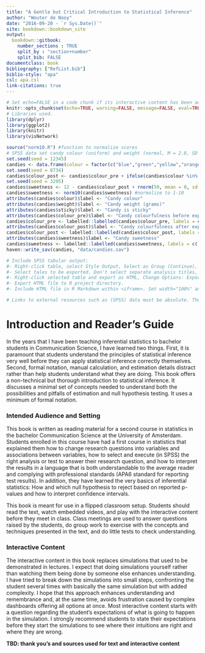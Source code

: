```yaml
---
title: "A Gentle but Critical Introduction to Statistical Inference"
author: "Wouter de Nooy"
date: "2016-09-20 - `r Sys.Date()`"
site: bookdown::bookdown_site
output: 
  bookdown::gitbook:
    number_sections : TRUE
    split_by : "section+number"
    split_bib: FALSE
documentclass: book
bibliography: ["RefList.bib"]
biblio-style: "apa"
csl: apa.csl
link-citations: true
---
```


```r
# Set echo=FALSE in a code chunk if its interactive content has been added.
knitr::opts_chunk$set(echo=TRUE, warning=FALSE, message=FALSE, eval=TRUE, tidy=TRUE)
# Libraries used.
library(dplyr)
library(ggplot2)
library(knitr)
library(visNetwork)
```

```r
source("norm10.R") #function to normalize scores
# SPSS data set candy colour (uniform) and weight (normal, M = 2.8, SD = 0.2), N= 50.
set.seed(seed = 12345)
candies <- data.frame(colour = factor(c("blue","green","yellow","orange","red")), weight = rnorm(50, mean = 2.8, sd = 0.2), sticky = factor(c(rep(c("sticky", "sticky", "not sticky", "sticky", "not sticky"), 6), rep(c("sticky", "not sticky"), 9), c("not sticky", "sticky"))), colour_pre = rnorm(50, mean = 7.3, sd = 0.5))
set.seed(seed = 8734)
candies$colour_post <- candies$colour_pre + ifelse(candies$colour %in% c("blue","green","orange"), rnorm(50, mean = -1.1, sd = 0.1), ifelse(candies$colour == "yellow", rnorm(50, mean = -2.4, sd = 0.2), rnorm(50, mean = -3.7, sd = 0.4)))
set.seed(seed = 3295)
candies$sweetness <- 12 - candies$colour_post + rnorm(50, mean = 0, sd = 1.7)
candies$sweetness <- norm10(candies$sweetness) #normalize to 1-10
attributes(candies$colour)$label <- "Candy colour"
attributes(candies$weight)$label <- "Candy weight (grams)"
attributes(candies$sticky)$label <- "Candy is sticky"
attributes(candies$colour_pre)$label <- "Candy colourfulness before exposure to sun light"
candies$colour_pre <- labelled::labelled(candies$colour_pre, labels = c(`Totally faded` = 1, `Maximum colourfulness` = 10)) #Set value labels for export to SPSS
attributes(candies$colour_post)$label <- "Candy colourfulness after exposure to sun light"
candies$colour_post <- labelled::labelled(candies$colour_post, labels = c(`Totally faded` = 1, `Maximum colourfulness` = 10))
attributes(candies$sweetness)$label <- "Candy sweetness"
candies$sweetness <- labelled::labelled(candies$sweetness, labels = c(`Not a bit sweet` = 1, `Super sweet` = 10))
haven::write_sav(candies, "data/candies.sav")

# Include SPSS tabular output:
#- Right-click table, select Style Output, Select as Group (Continue), Table Look, Compact.
#- Select tales to be exported. Don't select separate analysis titles, they are badly formatted.
#- Right-click selected table and export as HTML, Change Options: Export visible layer only, Export without styling, Include footnotes and captions, Export visible view only.
#- Export HTML file to R project directory.
#- Include HTML file in R Markdown within <iframe>. Set width="100%" and experiment to find the right height.

# Links to external resources such as (SPSS) data must be absolute. They cannot be stored in the R Markdown doc root directory, so I store them in a data subdirectory of the shiny server http://82.196.4.233:3838/data. Embed links as HTML with target="_blank" to open the resource in a new window otherwise the Shiny server displays the R Markdown document in grey (must be reloaded).
```

# Introduction and Reader's Guide {-}

In the years that I have been teaching inferential statistics to bachelor students in Communication Science, I have learned two things. First, it is paramount that students understand the principles of statistical inference very well before they can apply statistical inference correctly themselves. Second, formal notation, manual calculation, and estimation details distract rather than help students understand what they are doing. This book offers a non-technical but thorough introduction to statistical inference. It discusses a minimal set of concepts needed to understand both the possibilities and pitfalls of estimation and null hypothesis testing. It uses a minimum of formal notation.

### Intended Audience and Setting {-}

This book is written as reading material for a second course in statistics in the bachelor Communication Science at the University of Amsterdam. Students enrolled in this course have had a first course in statistics that explained them how to change research questions into variables and associations between variables, how to select and execute (in SPSS) the right analysis or test to answer their research question, and how to interpret the results in a language that is both understandable to the average reader and complying with professional standards (APA6 standard for reporting test results). In addition, they have learned the very basics of inferential statistics: How and which null hypothesis to reject based on reported p-values and how to interpret confidence intervals.  

This book is meant for use in a flipped classroom setup. Students should read the text, watch embedded videos, and play with the interactive content before they meet in class. Class meetings are used to answer questions raised by the students, do group work to exercise with the concepts and techniques presented in the text, and do little tests to check understanding.  

### Interactive Content {-}

The interactive content in this book replaces simulations that used to be demonstrated in lectures. I expect that doing simulations yourself rather than watching them being done by someone else enhances understanding. I have tried to break down the simulations into small steps, confronting the student several times with basically the same simulation but with added complexity. I hope that this approach enhances understanding and remembrance and, at the same time, avoids frustration caused by complex dashboards offering all options at once. Most interactive content starts with a question regarding the student's expectations of what is going to happen in the simulation. I strongly recommend students to state their expectations before they start the simulations to see where their intuitions are right and where they are wrong.  

__TBD: thank you's and sources used for text and interactive content__
